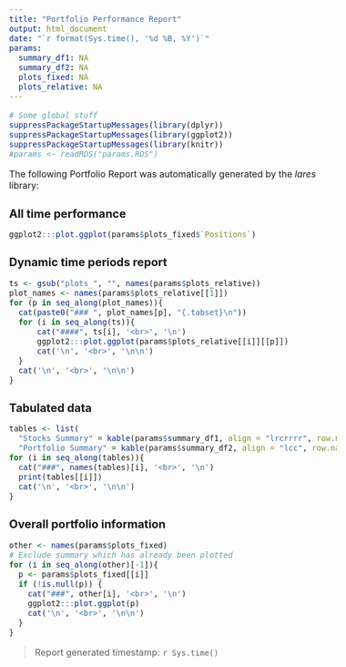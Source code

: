 ```yaml
---
title: "Portfolio Performance Report"
output: html_document
date: "`r format(Sys.time(), '%d %B, %Y')`"
params:
  summary_df1: NA
  summary_df2: NA
  plots_fixed: NA
  plots_relative: NA
---
```


<style type="text/css">
h1.title { font-size: 28px; color: DarkOrange;}
h1 { font-size: 24px;}
h2 { font-size: 20px;}
h3 { font-size: 18px;}
body { font-size: 16px;}
</style>

```r
# Some global stuff
suppressPackageStartupMessages(library(dplyr))
suppressPackageStartupMessages(library(ggplot2))
suppressPackageStartupMessages(library(knitr))
#params <- readRDS("params.RDS")
```

The following Portfolio Report was automatically generated by the *lares* library:

## All time performance

```r
ggplot2:::plot.ggplot(params$plots_fixed$`Positions`)
```

## Dynamic time periods report {.tabset}

```r
ts <- gsub("plots_", "", names(params$plots_relative))
plot_names <- names(params$plots_relative[[1]])
for (p in seq_along(plot_names)){
  cat(paste0("### ", plot_names[p], "{.tabset}\n"))
  for (i in seq_along(ts)){
      cat("####", ts[i], '<br>', '\n')
      ggplot2:::plot.ggplot(params$plots_relative[[i]][[p]])
      cat('\n', '<br>', '\n\n')
  }
  cat('\n', '<br>', '\n\n')
}
```

## Tabulated data {.tabset}

```r
tables <- list(
  "Stocks Summary" = kable(params$summary_df1, align = "lrcrrrr", row.names = TRUE, digits = c(0, 2, 0, 2, 0, 0, 1), format.args = list(big.mark = ",")),
  "Portfolio Summary" = kable(params$summary_df2, align = "lcc", row.names = FALSE))
for (i in seq_along(tables)){
  cat("###", names(tables)[i], '<br>', '\n')
  print(tables[[i]])
  cat('\n', '<br>', '\n\n')
}
```

## Overall portfolio information {.tabset}

```r
other <- names(params$plots_fixed)
# Exclude summary which has already been plotted
for (i in seq_along(other)[-1]){
  p <- params$plots_fixed[[i]]
  if (!is.null(p)) {
    cat("###", other[i], '<br>', '\n')
    ggplot2:::plot.ggplot(p)
    cat('\n', '<br>', '\n\n')
  }
}
```

> Report generated timestamp: `r Sys.time()`
